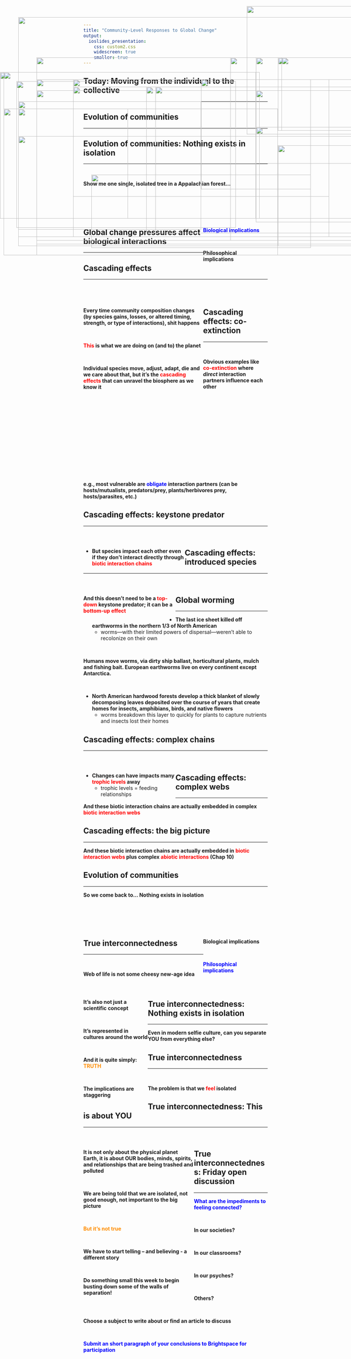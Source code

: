 ```yaml
---
title: "Community-Level Responses to Global Change"
output: 
  ioslides_presentation:
    css: custom2.css
    widescreen: true
    smaller: true
---
```


## Today: Moving from the individual to the collective
<hr>

<IMG STYLE="position:absolute; TOP:350px; LEFT:700px; WIDTH:350px; HEIGHT:100px" SRC="images/collective.png">

<IMG STYLE="position:absolute; TOP:200px; LEFT:0px; WIDTH:700px; HEIGHT:400px" SRC="images/collective2.jpg">

## Evolution of communities
<hr>

<IMG STYLE="position:absolute; TOP:160px; LEFT:100px; WIDTH:900px; HEIGHT:500px" SRC="images/interactions.png">

## Evolution of communities: Nothing exists in isolation
<hr>
<br/>

**Show me one single, isolated tree in a Appalachian forest...**

<br/>
<br/>
<br/>
<br/>

<IMG STYLE="position:absolute; TOP:225px; LEFT:45px; WIDTH:600px; HEIGHT:400px" SRC="images/forests.jpeg">

<div style="float: right; width: 35%;">

**<span style="color:blue">Biological implications</span>**

<br/>

**Philosophical implications**

</div>

## Global change pressures affect biological interactions
<hr>


<IMG STYLE="position:absolute; TOP:200px; LEFT:10px; WIDTH:700px; HEIGHT:400px" SRC="images/frogtadpole.png">


<IMG STYLE="position:absolute; TOP:160px; LEFT:760px; WIDTH:300px; HEIGHT:200px" SRC="images/crayfish.jpg">

<IMG STYLE="position:absolute; TOP:400px; LEFT:760px; WIDTH:300px; HEIGHT:275px" SRC="images/frog.jpg">

## Cascading effects
<hr>
<br/>
<br/>

<div style="float: left; width: 65%;">
**Every time community composition changes (by species gains, losses, or altered timing, strength, or type of interactions), shit happens**

<br/>

**<span style="color:red">This</span> is what we are doing on (and to) the planet**

<br/>

**Individual species move, adjust, adapt, die and we care about that, but it’s the <span style="color:red">cascading effects</span> that can unravel the biosphere as we know it**
</div>

<IMG STYLE="position:absolute; TOP:160px; LEFT:700px; WIDTH:350px; HEIGHT:450px" SRC="images/domino.jpg">

##

<IMG STYLE="position:absolute; TOP:50px; LEFT:50px; WIDTH:1000px; HEIGHT:600px" SRC="images/cascade.jpg">

## Cascading effects: co-extinction
<hr>
<br/>

**Obvious examples like <span style="color:red">co-extinction</span> where *direct* interaction partners influence each other**

<br/>
<br/>
<br/>
<br/>
<br/>
<br/>
<br/>
<br/>
<br/>
<br/>
<br/>
<br/>
<br/>

**e.g., most vulnerable are <span style="color:blue">obligate</span> interaction partners (can be hosts/mutualists, predators/prey, plants/herbivores prey, hosts/parasites, etc.) **

<IMG STYLE="position:absolute; TOP:240px; LEFT:200px; WIDTH:700px; HEIGHT:300px" SRC="images/flyflower.jpg">

## Cascading effects: keystone predator
<hr>
<br/>

<div style="float: left; width: 55%;">

* **But species impact each other even if they don’t interact directly through <span style="color:red">biotic interaction chains</span>**
</div>   
 
<IMG STYLE="position:absolute; TOP:280px; LEFT:50px; WIDTH:500px; HEIGHT:350px" SRC="images/otter.png">

<IMG STYLE="position:absolute; TOP:160px; LEFT:630px; WIDTH:450px; HEIGHT:500px" SRC="images/ottergraph.jpg">

## Cascading effects: introduced species
<hr>
<br/>

<div style="float: left; width: 50%;">

**And this doesn’t need to be a <span style="color:red">top-down</span> keystone predator; it can be a <span style="color:red">bottom-up effect</span>**

</div>

<IMG STYLE="position:absolute; TOP:300px; LEFT:10px; WIDTH:750px; HEIGHT:400px" SRC="images/wormimpact.png">

<IMG STYLE="position:absolute; TOP:160px; LEFT:770px; WIDTH:300px; HEIGHT:200px" SRC="images/crazyworm.jpg">

## Global worming
<hr>

* **The last ice sheet killed off earthworms in the northern 1/3 of North American**
  + worms—with their limited powers of dispersal—weren’t able to recolonize on their own

<br/>

**Humans  move worms,  via dirty ship ballast, horticultural plants, mulch and fishing bait. European earthworms live on every continent except Antarctica.**

<br/>

* **North American hardwood forests develop a thick blanket of slowly decomposing leaves deposited over the course of years that create homes for insects, amphibians, birds, and native flowers**
    + worms breakdown this layer to quickly for plants to capture nutrients and insects lost their homes   

<IMG STYLE="position:absolute; TOP:480px; LEFT:250px; WIDTH:600px; HEIGHT:200px" SRC="images/crazyworm2.jpg">

## Cascading effects: complex chains
<hr>
<br/>

<div style="float: left; width: 50%;">

- **Changes can have impacts many <span style="color:red">trophic levels</span> away**
    + trophic levels = feeding relationships
</div>

<IMG STYLE="position:absolute; TOP:20px; LEFT:675px; WIDTH:375px; HEIGHT:350px" SRC="images/trophic.png">


<IMG STYLE="position:absolute; TOP:375px; LEFT:50px; WIDTH:1000px; HEIGHT:300px" SRC="images/dung.png">

## Cascading effects: complex webs
<hr>
**And these biotic interaction chains are actually embedded in complex <span style="color:red">biotic interaction webs</span>**

<IMG STYLE="position:absolute; TOP:220px; LEFT:200px; WIDTH:700px; HEIGHT:430px" SRC="images/seaweb.jpg">

## Cascading effects: the big picture
<hr>

**And these biotic interaction chains are actually embedded in <span style="color:red">biotic interaction webs</span> plus complex <span style="color:red">abiotic interactions</span> (Chap 10)**


<IMG STYLE="position:absolute; TOP:250px; LEFT:100px; WIDTH:900px; HEIGHT:450px" SRC="images/abiotic.jpg">

## Evolution of communities
<hr>

**So we come back to… Nothing exists in isolation**

<br/>
<br/>
<br/>
<br/>

<IMG STYLE="position:absolute; TOP:225px; LEFT:45px; WIDTH:600px; HEIGHT:400px" SRC="images/forests.jpeg">

<div style="float: right; width: 35%;">

**Biological implications**

<br/>

**<span style="color:blue">Philosophical implications</span>**

</div>

## True interconnectedness
<hr>
<br/>

**Web of life is not some cheesy new-age idea**

<br/>

<div style="float: left; width: 35%;">

**It’s also not just a scientific concept**

<br/>

**It’s represented in cultures around the world**

<br/>

**And it is quite simply: <span style="color:darkorange">TRUTH</span>**

<br/>

**The implications are staggering**

</div>

<IMG STYLE="position:absolute; TOP:240px; LEFT:425px; WIDTH:600px; HEIGHT:400px" SRC="images/web.jpg">

## True interconnectedness: Nothing exists in isolation
<hr>

**Even in modern selfie culture, can you separate YOU from everything else?**

<IMG STYLE="position:absolute; TOP:220px; LEFT:100px; WIDTH:900px; HEIGHT:450px" SRC="images/human.jpg">

## True interconnectedness
<hr>
<br/>

**The problem is that we <span style="color:red">feel</span> isolated**

<IMG STYLE="position:absolute; TOP:300px; LEFT:50px; WIDTH:300px; HEIGHT:300px" SRC="images/alone.jpg">

<IMG STYLE="position:absolute; TOP:240px; LEFT:400px; WIDTH:700px; HEIGHT:400px" SRC="images/song.png">

## True interconnectedness: This is about YOU
<hr>
<br/>

<div style="float: left; width: 60%;">

**It is not only about the physical planet Earth, it is about OUR bodies, minds, spirits, and relationships that are being trashed and polluted**

<br/>

**We are being told that we are isolated, not good enough, not important to the big picture**

<br/>

**<span style="color:darkorange">But it’s not true</span>**

<br/>

**We have to start telling – and believing - a different story**

<br/>

**Do something small this week to begin busting down some of the walls of separation!**

</div>

<IMG STYLE="position:absolute; TOP:250px; LEFT:700px; WIDTH:350px; HEIGHT:350px" SRC="images/together.jpg">


## True interconnectedness: Friday open discussion
<hr>
**<span style="color:blue">What are the impediments to feeling connected?</span>**

<br/>

<IMG STYLE="position:absolute; TOP:220px; LEFT:550px; WIDTH:300px; HEIGHT:300px" SRC="images/alone.jpg">

**In our societies?**

<br/>

**In our classrooms?**

<br/>

**In our psyches?**

<br/>

**Others?**

<br/>

**Choose a subject to write about or find an article to discuss**

<br/>

**<span style="color:blue">Submit an short paragraph of your conclusions to Brightspace for participation</span>**

